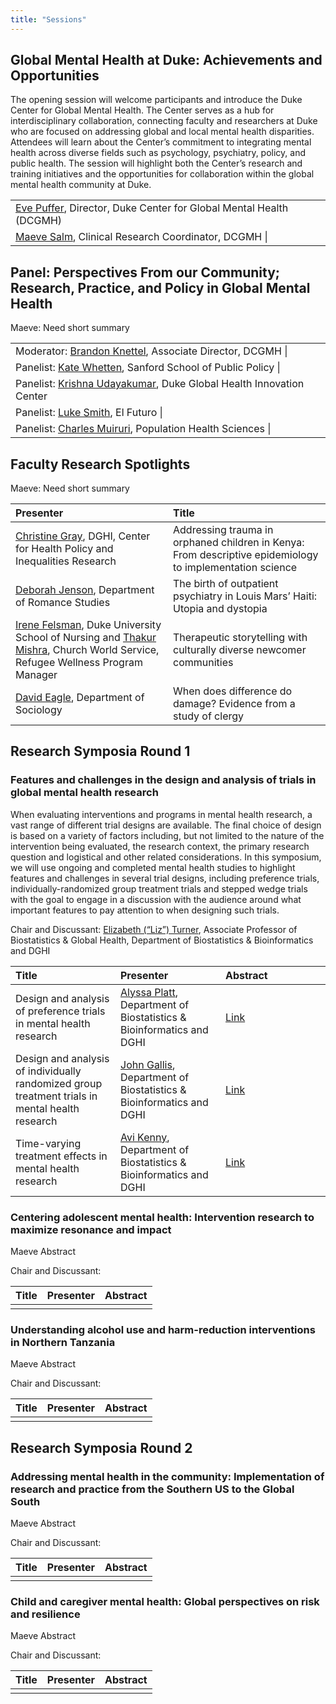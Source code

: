 ```yaml
---
title: "Sessions"
---
```


## Global Mental Health at Duke: Achievements and Opportunities

The opening session will welcome participants and introduce the Duke Center for Global Mental Health. The Center serves as a hub for interdisciplinary collaboration, connecting faculty and researchers at Duke who are focused on addressing global and local mental health disparities. Attendees will learn about the Center’s commitment to integrating mental health across diverse fields such as psychology, psychiatry, policy, and public health. The session will highlight both the Center’s research and training initiatives and the opportunities for collaboration within the global mental health community at Duke.

+:----------+
| [Eve Puffer](https://sites.globalhealth.duke.edu/evepuffer/), Director, Duke Center for Global Mental Health (DCGMH) |
+------+
| [Maeve Salm](https://globalhealth.duke.edu/people/salm-maeve), Clinical Research Coordinator, DCGMH |
+------+

## Panel: Perspectives From our Community; Research, Practice, and Policy in Global Mental Health

Maeve: Need short summary

+:----------+
| Moderator: [Brandon Knettel](https://globalhealth.duke.edu/people/knettel-brandon), Associate Director, DCGMH |
+------+
| Panelist: [Kate Whetten](https://globalhealth.duke.edu/people/whetten-kathryn), Sanford School of Public Policy |
+------+
| Panelist: [Krishna Udayakumar](https://dukeghic.org/people/krishna-udayakumar/), Duke Global Health Innovation Center |
+------+
| Panelist: [Luke Smith](https://elfuturo-nc.org/people/david-lucas-luke-smith/), El Futuro |
+------+
| Panelist: [Charles Muiruri](https://globalhealth.duke.edu/people/muiruri-charles), Population Health Sciences |
+------+

## Faculty Research Spotlights

Maeve: Need short summary

| Presenter | Title |
|:--   |:--      |
| [Christine Gray](https://globalhealth.duke.edu/people/gray-christine), DGHI, Center for Health Policy and Inequalities Research | Addressing trauma in orphaned children in Kenya: From descriptive epidemiology to implementation science | 
| [Deborah Jenson](https://sites.fhi.duke.edu/healthhumanitieslab/team/deborah-jenson/), Department of Romance Studies | The birth of outpatient psychiatry in Louis Mars’ Haiti: Utopia and dystopia |
| [Irene Felsman](https://globalhealth.duke.edu/people/felsman-irene), Duke University School of Nursing and [Thakur Mishra](https://cwsglobal.org/), Church World Service, Refugee Wellness Program Manager | Therapeutic storytelling with culturally diverse newcomer communities |
| [David Eagle](https://globalhealth.duke.edu/people/eagle-david), Department of Sociology | When does difference do damage? Evidence from a study of clergy |

## Research Symposia Round 1

### Features and challenges in the design and analysis of trials in global mental health research

When evaluating interventions and programs in mental health research, a vast range of different trial designs are available. The final choice of design is based on a variety of factors including, but not limited to the nature of the intervention being evaluated, the research context, the primary research question and logistical and other related considerations. In this symposium, we will use ongoing and completed mental health studies to highlight features and challenges in several trial designs, including preference trials, individually-randomized group treatment trials and stepped wedge trials with the goal to engage in a discussion with the audience around what important features to pay attention to when designing such trials.

Chair and Discussant: [Elizabeth ("Liz") Turner](https://globalhealth.duke.edu/people/turner-elizabeth), Associate Professor of Biostatistics & Global Health, Department of Biostatistics & Bioinformatics and DGHI

| Title | Presenter | Abstract |
|:--   |:--      |:--       |
| Design and analysis of preference trials in mental health research | [Alyssa Platt](https://globalhealth.duke.edu/people/platt-alyssa), Department of Biostatistics & Bioinformatics and DGHI | [Link](abstracts.html#design-and-analysis-of-preference-trials-in-mental-health-research) |
| Design and analysis of individually randomized group treatment trials in mental health research | [John Gallis](https://globalhealth.duke.edu/people/gallis-john), Department of Biostatistics & Bioinformatics and DGHI | [Link](abstracts.html#design-and-analysis-of-individually-randomized-group-treatment-trials-in-mental-health-research) |
| Time-varying treatment effects in mental health research | [Avi Kenny](https://globalhealth.duke.edu/people/kenny-avi), Department of Biostatistics & Bioinformatics and DGHI | [Link](abstracts.html#time-varying-treatment-effects-in-mental-health-research) |

### Centering adolescent mental health: Intervention research to maximize resonance and impact

Maeve Abstract

Chair and Discussant:

| Title | Presenter | Abstract |
|:--   |:--      |:--       |
| | | 

### Understanding alcohol use and harm-reduction interventions in Northern Tanzania

Maeve Abstract

Chair and Discussant:

| Title | Presenter | Abstract |
|:--   |:--      |:--       |
| | |

## Research Symposia Round 2

### Addressing mental health in the community: Implementation of research and practice from the Southern US to the Global South

Maeve Abstract

Chair and Discussant:

| Title | Presenter | Abstract |
|:--   |:--      |:--       |
| | |

### Child and caregiver mental health: Global perspectives on risk and resilience

Maeve Abstract

Chair and Discussant:

| Title | Presenter | Abstract |
|:--   |:--      |:--       |
| | |
